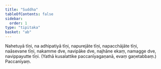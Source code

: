 ```yaml
---
title: "Suddha"
tableOfContents: false
sidebar:
  order: 1
type: "tipitaka"
basket: "ab"
---
```



<DynamicBreadcrumb />

<Division number="86">

<Paragraph number="2258">
Nahetuyā tīṇi, na adhipatiyā tīṇi, napurejāte tīṇi, napacchājāte tīṇi, naāsevane tīṇi, nakamme dve, navipāke dve, najhāne ekaṃ, namagge dve, navippayutte tīṇi.
</Paragraph>

<Paragraph number="2259">
(Yathā kusalattike paccanīyagaṇanā, evaṃ gaṇetabbaṃ.)

</Paragraph>
</Division>

<Paragraph number="2260" type="center">
Paccanīyaṃ.
</Paragraph>